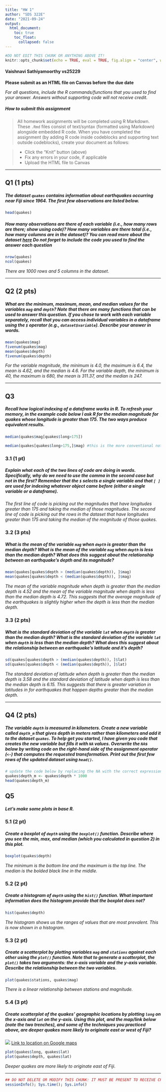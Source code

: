 ```yaml
---
title: "HW 1"
author: "SDS 322E"
date: "2021-09-24"
output:
  html_document:
    toc: true
    toc_float:
      collapsed: false
---
```


```r
#DO NOT EDIT THIS CHUNK OR ANYTHING ABOVE IT!
knitr::opts_chunk$set(echo = TRUE, eval = TRUE, fig.align = "center", warning = F, message = F, tidy=T, tidy.opts=list(width.cutoff=50))
```

#### Vaishnavi Sathiyamoorthy vs25229

**Please submit as an HTML file on Canvas before the due date**

*For all questions, include the R commands/functions that you used to find your answer. Answers without supporting code will not receive credit.*

##### How to submit this assignment

> All homework assignments will be completed using R Markdown. 
> These `.Rmd` files consist of text/syntax (formatted using Markdown) alongside embedded R code. 
> When you have completed the assignment (by adding R code inside codeblocks and supporting text outside codeblocks), create your document as follows:

> - Click the "Knit" button (above)
> - Fix any errors in your code, if applicable
> - Upload the HTML file to Canvas

---

## Q1 (1 pts)

##### The dataset `quakes` contains information about earthquakes occurring near Fiji since 1964. The first few observations are listed below. 

```R
head(quakes)
```

##### How many observations are there of each variable (i.e., how many rows are there; show using code)? How many variables are there total (i.e., how many columns are in the dataset)? You can read more about the dataset [here](https://stat.ethz.ch/R-manual/R-patched/library/datasets/html/quakes.html) *Do not forget to include the code you used to find the answer each question*

```R
nrow(quakes)
ncol(quakes)
```

*There are 1000 rows and 5 columns in the dataset.*

---

## Q2 (2 pts)

##### What are the minimum, maximum, mean, and median values for the variables `mag` and `depth`? Note that there are many functions that can be used to answer this question. If you chose to work with each variable separately, recall that you can access individual variables in a dataframe using the `$` operator (e.g., `dataset$variable`). Describe your answer in words.

```R
mean(quakes$mag)
fivenum(quakes$mag)
mean(quakes$depth)
fivenum(quakes$depth)
```

*For the variable magnitude, the minimum is 4.0, the maximum is 6.4, the mean is 4.62, and the median is 4.6. For the variable depth, the minimum is 40, the maximum is 680, the mean is 311.37, and the median is 247.*

---

## Q3

##### Recall how logical indexing of a dataframe works in R. To refresh your memory, in the example code below I ask R for the median magnitude for quakes whose longitude is greater than 175. The two ways produce equivalent results.

```R
median(quakes$mag[quakes$long>175])

median(quakes[quakes$long>175,]$mag) #this is the more conventional notation
```

### 3.1 (1 pt) 
##### Explain what each of the two lines of code are doing in words. Specifically, why do we need to use the comma in the second case but not in the first? Remember that the `$` selects a single variable and that `[ ]` are used for indexing whatever object came before (either a single variable or a dataframe).

*The first line of code is picking out the magnitudes that have longitudes greater than 175 and taking the median of those magnitudes. The second line of code is picking out the rows in the dataset that have longitudes greater than 175 and taking the median of the magnitude of those quakes.*


### 3.2 (3 pts) 
##### What is the mean of the variable `mag` when `depth` is *greater than* the median depth? What is the mean of the variable `mag` when `depth` is *less than* the median depth? What does this suggest about the relationship between an earthquake's depth and its magnitude?

```R
mean(quakes[quakes$depth > (median(quakes$depth)), ]$mag)
mean(quakes[quakes$depth < (median(quakes$depth)), ]$mag)
```

*The mean of the variable magnitude when depth is greater than the median depth is 4.52 and the mean of the variable magnitude when depth is less than the median depth is 4.72. This suggests that the average magnitude of the earthquakes is slightly higher when the depth is less than the median depth.*

### 3.3 (2 pts) 
##### What is the standard deviation of the variable `lat` when `depth` is *greater than* the median depth? What is the standard deviation of the variable `lat` when `depth` is *less than* the median depth? What does this suggest about the relationship between an earthquake's latitude and it's depth?

```R
sd(quakes[quakes$depth > (median(quakes$depth)), ]$lat)
sd(quakes[quakes$depth < (median(quakes$depth)), ]$lat)
```

*The standard deviation of latitude when depth is greater than the median depth is 3.58 and the standard deviation of latitude when depth is less than the median depth is 6.15. This suggests that there is greater variation in latitudes in for earthquakes that happen depths greater than the median depth.*

---

## Q4 (2 pts)

##### The variable `depth` is measured in kilometers. Create a new variable called `depth_m` that gives depth **in meters rather than kilometers** and add it to the dataset `quakes`. To help get you started, I have given you code that creates the new variable but fills it with `NA` values. Overwrite the `NA`s below by writing code on the right-hand side of the assignment operator (`<-`) that computes the requested transformation. Print out the first few rows of the updated dataset using `head()`.

```R
# update the code below by replacing the NA with the correct expression to convert to meters
quakes$depth_m <- quakes$depth * 1000
head(quakes$depth_m)
```


## Q5

##### Let's make some plots in base R. 

### 5.1 (2 pt) 
##### Create a boxplot of `depth` using the `boxplot()` function. Describe where you see the min, max, and median (which you calculated in question 2) in this plot.

```R
boxplot(quakes$depth)
```

*The minimum is the bottom line and the maximum is the top line. The median is the bolded black line in the middle.*

### 5.2 (2 pt) 
##### Create a histogram of `depth` using the `hist()` function. What important information does the histogram provide that the boxplot does not?

```R
hist(quakes$depth)
```

*The histogram shows us the ranges of values that are most prevalent. This is now shown in a histogram.*

### 5.3 (2 pt) 
##### Create a scatterplot by plotting variables `mag` and `stations` against each other using the `plot()` function. Note that to generate a scatterplot, the `plot()` takes two arguments: the x-axis variable and the y-axis variable. Describe the relationship between the two variables.

```R
plot(quakes$stations, quakes$mag)
```

*There is a linear relationship between stations and magnitude.*

### 5.4 (3 pt) 
##### Create scatterplot of the quakes' geographic locations by plotting `long` on the x-axis and `lat` on the y-axis. Using this plot, and the map/link below (note the two trenches), and some of the techniques you practiced above, are deeper quakes more likely to originate east or west of Fiji?

![](http://valorielord.com/default/cache/file/D4256462-E44C-32F4-62C9A3C4AA762918_bodyimage.png)
[Link to location on Google maps](https://www.google.com/maps/@-20.1679389,175.7587479,3513560m/data=!3m1!1e3)

```R
plot(quakes$long, quakes$lat)
plot(quakes$depth, quakes$lat)
```

*Deeper quakes are more likely to originate east of Fiji.*


---

```R
## DO NOT DELETE OR MODIFY THIS CHUNK: IT MUST BE PRESENT TO RECEIVE CREDIT FOR THE ASSIGNMENT
sessionInfo(); Sys.time(); Sys.info()
```